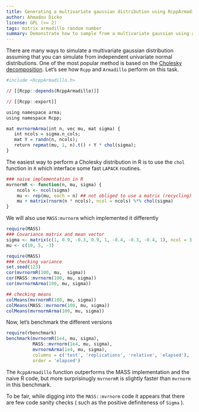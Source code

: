 ```yaml
---
title: Generating a multivariate gaussian distribution using RcppArmadillo
author: Ahmadou Dicko
license: GPL (>= 2)
tags: matrix armadillo random number
summary: Demonstrate how to sample from a multivariate gaussian using a Cholesky decomposition
---
```


There are many ways to simulate a multivariate gaussian distribution assuming that you can simulate from independent univariate normal distributions. 
One of the most popular method is based on the [Cholesky decomposition][1].
Let's see how `Rcpp` and `Armadillo` perform on this task.


```r
#include <RcppArmadillo.h>

// [[Rcpp::depends(RcppArmadillo)]]

// [[Rcpp::export]]

using namespace arma;
using namespace Rcpp;

mat mvrnormArma(int n, vec mu, mat sigma) {
   int ncols = sigma.n_cols;
   mat Y = randn(n, ncols);
   return repmat(mu, 1, n).t() + Y * chol(sigma);
}
```


The easiest way to perform a Cholesky distribution in R is to use  the ``chol`` function in `R` which interface some fast `LAPACK` routines.


```r
### naive implementation in R
mvrnormR <- function(n, mu, sigma) {
    ncols <- ncol(sigma)
    mu <- rep(mu, each = n) ## not obliged to use a matrix (recycling)
    mu + matrix(rnorm(n * ncols), ncol = ncols) %*% chol(sigma)
}
```

We will also use ``MASS:mvrnorm`` which implemented it differently

```r
require(MASS)
### Covariance matrix and mean vector
sigma <- matrix(c(1, 0.9, -0.3, 0.9, 1, -0.4, -0.3, -0.4, 1), ncol = 3)
mu <- c(10, 5, -3)

require(MASS)
### checking variance
set.seed(123)
cor(mvrnormR(100, mu,  sigma))
cor(MASS::mvrnorm(100, mu, sigma))
cor(mvrnormArma(100, mu, sigma))

## checking means
colMeans(mvrnormR(100, mu, sigma))
colMeans(MASS::mvrnorm(100, mu, sigma))
colMeans(mvrnormArma(100, mu, sigma))
```

Now, let's benchmark the different versions

```r
require(rbenchmark)
benchmark(mvrnormR(1e4, mu, sigma),
          MASS::mvrnorm(1e4, mu, sigma),
          mvrnormArma(1e4, mu, sigma),
          columns = c('test', 'replications', 'relative', 'elapsed'),
          order = 'elapsed')
```

The ``RcppArmadillo`` function outperforms the MASS implementation and the naive R code, but more surprisinugly ``mvrnormR`` is slightly faster than ``mvrnorm`` in this benchmark.

To be fair, while digging into the ``MASS::mvrnorm`` code it appears that there are few code sanity checks ( such as the positive definiteness  of `Sigma` ).



[1]: http://en.wikipedia.org/wiki/Cholesky_decomposition
